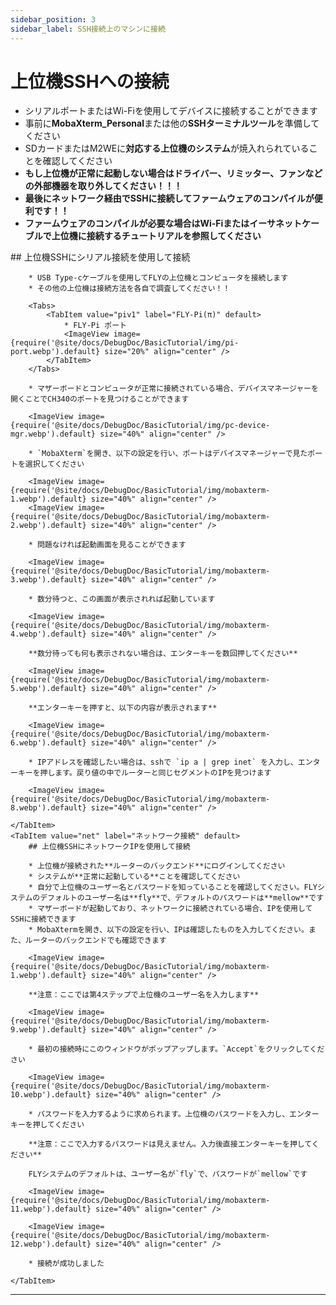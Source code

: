 ```yaml
---
sidebar_position: 3
sidebar_label: SSH接続上のマシンに接続
---
```


# 上位機SSHへの接続


* シリアルポートまたはWi-Fiを使用してデバイスに接続することができます
* 事前に**MobaXterm_Personal**または他の**SSHターミナルツール**を準備してください
* SDカードまたはM2WEに**対応する上位機のシステム**が焼入れられていることを確認してください
* **もし上位機が正常に起動しない場合はドライバー、リミッター、ファンなどの外部機器を取り外してください！！！**
* **最後にネットワーク経由でSSHに接続してファームウェアのコンパイルが便利です！！**
* **ファームウェアのコンパイルが必要な場合はWi-Fiまたはイーサネットケーブルで上位機に接続するチュートリアルを参照してください**

<Tabs>
    <TabItem value="serial" label="シリアル接続" default>
        ## 上位機SSHにシリアル接続を使用して接続

        * USB Type-cケーブルを使用してFLYの上位機とコンピュータを接続します
        * その他の上位機は接続方法を各自で調査してください！！

        <Tabs>
            <TabItem value="piv1" label="FLY-Pi(π)" default>
                * FLY-Pi ポート
                <ImageView image={require('@site/docs/DebugDoc/BasicTutorial/img/pi-port.webp').default} size="20%" align="center" />
            </TabItem>
        </Tabs>

        * マザーボードとコンピュータが正常に接続されている場合、デバイスマネージャーを開くことでCH340のポートを見つけることができます

        <ImageView image={require('@site/docs/DebugDoc/BasicTutorial/img/pc-device-mgr.webp').default} size="40%" align="center" />

        * `MobaXterm`を開き、以下の設定を行い、ポートはデバイスマネージャーで見たポートを選択してください

        <ImageView image={require('@site/docs/DebugDoc/BasicTutorial/img/mobaxterm-1.webp').default} size="40%" align="center" />
        <ImageView image={require('@site/docs/DebugDoc/BasicTutorial/img/mobaxterm-2.webp').default} size="40%" align="center" />

        * 問題なければ起動画面を見ることができます

        <ImageView image={require('@site/docs/DebugDoc/BasicTutorial/img/mobaxterm-3.webp').default} size="40%" align="center" />

        * 数分待つと、この画面が表示されれば起動しています

        <ImageView image={require('@site/docs/DebugDoc/BasicTutorial/img/mobaxterm-4.webp').default} size="40%" align="center" />

        **数分待っても何も表示されない場合は、エンターキーを数回押してください**

        <ImageView image={require('@site/docs/DebugDoc/BasicTutorial/img/mobaxterm-5.webp').default} size="40%" align="center" />

        **エンターキーを押すと、以下の内容が表示されます**

        <ImageView image={require('@site/docs/DebugDoc/BasicTutorial/img/mobaxterm-6.webp').default} size="40%" align="center" />

        * IPアドレスを確認したい場合は、sshで `ip a | grep inet` を入力し、エンターキーを押します。戻り値の中でルーターと同じセグメントのIPを見つけます

        <ImageView image={require('@site/docs/DebugDoc/BasicTutorial/img/mobaxterm-8.webp').default} size="40%" align="center" />

    </TabItem>
    <TabItem value="net" label="ネットワーク接続" default>
        ## 上位機SSHにネットワークIPを使用して接続

        * 上位機が接続された**ルーターのバックエンド**にログインしてください
        * システムが**正常に起動している**ことを確認してください
        * 自分で上位機のユーザー名とパスワードを知っていることを確認してください。FLYシステムのデフォルトのユーザー名は**fly**で、デフォルトのパスワードは**mellow**です
        * マザーボードが起動しており、ネットワークに接続されている場合、IPを使用してSSHに接続できます
        * MobaXtermを開き、以下の設定を行い、IPは確認したものを入力してください。また、ルーターのバックエンドでも確認できます

        <ImageView image={require('@site/docs/DebugDoc/BasicTutorial/img/mobaxterm-1.webp').default} size="40%" align="center" />

        **注意：ここでは第4ステップで上位機のユーザー名を入力します**

        <ImageView image={require('@site/docs/DebugDoc/BasicTutorial/img/mobaxterm-9.webp').default} size="40%" align="center" />

        * 最初の接続時にこのウィンドウがポップアップします。`Accept`をクリックしてください

        <ImageView image={require('@site/docs/DebugDoc/BasicTutorial/img/mobaxterm-10.webp').default} size="40%" align="center" />

        * パスワードを入力するように求められます。上位機のパスワードを入力し、エンターキーを押してください

        **注意：ここで入力するパスワードは見えません。入力後直接エンターキーを押してください**

        FLYシステムのデフォルトは、ユーザー名が`fly`で、パスワードが`mellow`です

        <ImageView image={require('@site/docs/DebugDoc/BasicTutorial/img/mobaxterm-11.webp').default} size="40%" align="center" />

        <ImageView image={require('@site/docs/DebugDoc/BasicTutorial/img/mobaxterm-12.webp').default} size="40%" align="center" />

        * 接続が成功しました

    </TabItem>
</Tabs>

----